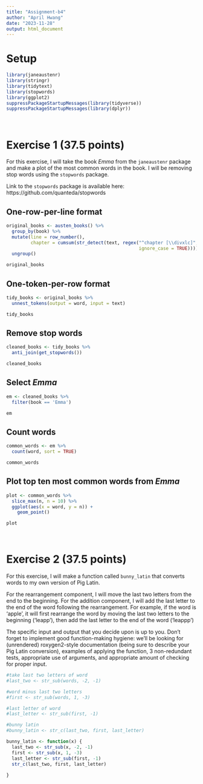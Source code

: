 ```yaml
---
title: "Assignment-b4"
author: "April Hwang"
date: "2023-11-28"
output: html_document
---
```


# Setup
```r
library(janeaustenr)
library(stringr)
library(tidytext)
library(stopwords)
library(ggplot2)
suppressPackageStartupMessages(library(tidyverse))
suppressPackageStartupMessages(library(dplyr))
```

<br>

# Exercise 1 (37.5 points)
For this exercise, I will take the book _Emma_ from the `janeaustenr` package and make a plot of the most common words in the book. I will be removing stop words using the `stopwords` package.

Link to the `stopwords` package is available here: https://github.com/quanteda/stopwords

## One-row-per-line format
```r
original_books <- austen_books() %>%
  group_by(book) %>%
  mutate(line = row_number(),
         chapter = cumsum(str_detect(text, regex("^chapter [\\divxlc]",
                                                 ignore_case = TRUE)))) %>%
  ungroup()

original_books
```


## One-token-per-row format
```r
tidy_books <- original_books %>%
  unnest_tokens(output = word, input = text)

tidy_books
```


## Remove stop words
```r
cleaned_books <- tidy_books %>%
  anti_join(get_stopwords())

cleaned_books
```

## Select _Emma_
```r
em <- cleaned_books %>%
  filter(book == 'Emma')

em
```


## Count words
```r
common_words <- em %>%
  count(word, sort = TRUE) 

common_words
```


## Plot top ten most common words from _Emma_

```r
plot <- common_words %>%
  slice_max(n, n = 10) %>%
  ggplot(aes(x = word, y = n)) +
    geom_point()

plot
```

<br>

# Exercise 2 (37.5 points)

For this exercise, I will make a function called `bunny_latin` that converts words to my own version of Pig Latin.

For the rearrangement component, I will move the last two letters from the end to the beginning. For the addition component, I will add the last letter to the end of the word following the rearrangement. For example, if the word is 'apple', it will first rearrange the word by moving the last two letters to the beginning ('leapp'), then add the last letter to the end of the word ('leappp')


The specific input and output that you decide upon is up to you. Don’t forget to implement good function-making hygiene: we’ll be looking for (unrendered) roxygen2-style documentation (being sure to describe your Pig Latin conversion), examples of applying the function, 3 non-redundant tests, appropriate use of arguments, and appropriate amount of checking for proper input.

```r
#take last two letters of word
#last_two <- str_sub(words, -2, -1)

#word minus last two letters
#first <- str_sub(words, 1, -3)

#last letter of word
#last_letter <- str_sub(first, -1)

#bunny latin
#bunny_latin <- str_c(last_two, first, last_letter)
```



```r
bunny_latin <- function(x) {
  last_two <- str_sub(x, -2, -1) 
  first <- str_sub(x, 1, -3)
  last_letter <- str_sub(first, -1) 
  str_c(last_two, first, last_letter)
    
}
```

